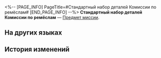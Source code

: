 <%-- [PAGE_INFO]
PageTitle=#Стандартный набор деталей Комиссии по ремёслам#
[END_PAGE_INFO] --%>
{{Предмет Инфобокс
|id          = 140176
|Изображение = Предмет Стандартный набор деталей Комиссии по ремёслам.png
|Тип         = Предмет миссии
|Инвентарь   = Миссии
|Редкость    = 3
|Эффект      = 
|Описание    = Набор самых важных деталей. В Комиссии по ремёслам их используют для сборки различных ауруматонов.
}}
{{Описание|''«Который раз говорю: нам нужна индустриализация. ИН-ДУ-СТРИ-А-ЛИ-ЗА-ЦИ-Я!»''}}
'''Стандартный набор деталей Комиссии по ремёслам''' — [[Предмет миссии]].

==На других языках==
{{На других языках
|en   = Artisanship Commission Standard Parts Set
|zhs  = 工造司标准零件组
|zht  = 工造司標準零件組
|ja   = 工造司の標準部品セット
|ko   = 공조사 표준 부속품 세트
|es   = Conjunto de componentes estándar de la Comisión de Artesanía
|fr   = Ensemble de pièces standard de la Commission de l'artisanat
|ru   = Стандартный набор деталей Комиссии по ремёслам
|th   = ชุดอะไหล่มาตรฐานของ Artisanship Commission
|vi   = Bộ Linh Kiện Tiêu Chuẩn Của Sở Công Nghiệp
|de   = Standardteilesatz der Kunsthandwerkskommission
|id   = Set Suku Cadang Standar Artisanship Commission
|pt   = Conjunto de Partes Padrão da Comissão de Artesanato
}}

==История изменений==
{{История изменений|3.5}}